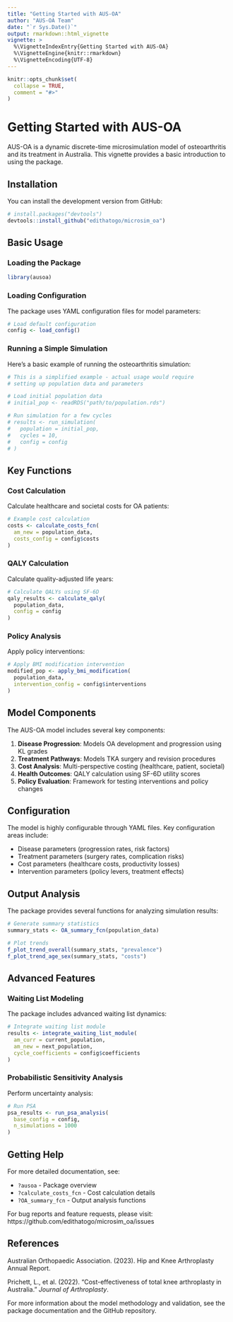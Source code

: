 ```yaml
---
title: "Getting Started with AUS-OA"
author: "AUS-OA Team"
date: "`r Sys.Date()`"
output: rmarkdown::html_vignette
vignette: >
  %\VignetteIndexEntry{Getting Started with AUS-OA}
  %\VignetteEngine{knitr::rmarkdown}
  %\VignetteEncoding{UTF-8}
---
```


```r
knitr::opts_chunk$set(
  collapse = TRUE,
  comment = "#>"
)
```

# Getting Started with AUS-OA

AUS-OA is a dynamic discrete-time microsimulation model of osteoarthritis and its treatment in Australia. This vignette provides a basic introduction to using the package.

## Installation

You can install the development version from GitHub:

```r
# install.packages("devtools")
devtools::install_github("edithatogo/microsim_oa")
```

## Basic Usage

### Loading the Package

```r
library(ausoa)
```

### Loading Configuration

The package uses YAML configuration files for model parameters:

```r
# Load default configuration
config <- load_config()
```

### Running a Simple Simulation

Here's a basic example of running the osteoarthritis simulation:

```r
# This is a simplified example - actual usage would require
# setting up population data and parameters

# Load initial population data
# initial_pop <- readRDS("path/to/population.rds")

# Run simulation for a few cycles
# results <- run_simulation(
#   population = initial_pop,
#   cycles = 10,
#   config = config
# )
```

## Key Functions

### Cost Calculation

Calculate healthcare and societal costs for OA patients:

```r
# Example cost calculation
costs <- calculate_costs_fcn(
  am_new = population_data,
  costs_config = config$costs
)
```

### QALY Calculation

Calculate quality-adjusted life years:

```r
# Calculate QALYs using SF-6D
qaly_results <- calculate_qaly(
  population_data,
  config = config
)
```

### Policy Analysis

Apply policy interventions:

```r
# Apply BMI modification intervention
modified_pop <- apply_bmi_modification(
  population_data,
  intervention_config = config$interventions
)
```

## Model Components

The AUS-OA model includes several key components:

1. **Disease Progression**: Models OA development and progression using KL grades
2. **Treatment Pathways**: Models TKA surgery and revision procedures
3. **Cost Analysis**: Multi-perspective costing (healthcare, patient, societal)
4. **Health Outcomes**: QALY calculation using SF-6D utility scores
5. **Policy Evaluation**: Framework for testing interventions and policy changes

## Configuration

The model is highly configurable through YAML files. Key configuration areas include:

- Disease parameters (progression rates, risk factors)
- Treatment parameters (surgery rates, complication risks)
- Cost parameters (healthcare costs, productivity losses)
- Intervention parameters (policy levers, treatment effects)

## Output Analysis

The package provides several functions for analyzing simulation results:

```r
# Generate summary statistics
summary_stats <- OA_summary_fcn(population_data)

# Plot trends
f_plot_trend_overall(summary_stats, "prevalence")
f_plot_trend_age_sex(summary_stats, "costs")
```

## Advanced Features

### Waiting List Modeling

The package includes advanced waiting list dynamics:

```r
# Integrate waiting list module
results <- integrate_waiting_list_module(
  am_curr = current_population,
  am_new = next_population,
  cycle_coefficients = config$coefficients
)
```

### Probabilistic Sensitivity Analysis

Perform uncertainty analysis:

```r
# Run PSA
psa_results <- run_psa_analysis(
  base_config = config,
  n_simulations = 1000
)
```

## Getting Help

For more detailed documentation, see:

- `?ausoa` - Package overview
- `?calculate_costs_fcn` - Cost calculation details
- `?OA_summary_fcn` - Output analysis functions

For bug reports and feature requests, please visit:
https://github.com/edithatogo/microsim_oa/issues

## References

Australian Orthopaedic Association. (2023). Hip and Knee Arthroplasty Annual Report.

Prichett, L., et al. (2022). "Cost-effectiveness of total knee arthroplasty in Australia." *Journal of Arthroplasty*.

For more information about the model methodology and validation, see the package documentation and the GitHub repository.
